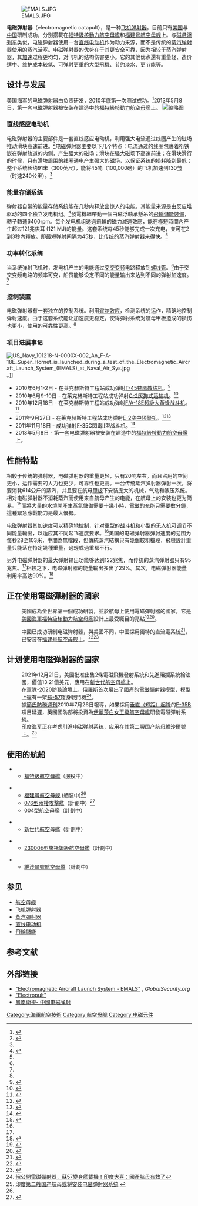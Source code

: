{{noteTA
|G1=Aviation
|G2=Military
|T=zh-hans:电磁弹射器;zh-hk:電磁彈射器;zh-tw:電磁彈射器;
|1=zh-hant:磁浮列車;zh-hans:磁悬浮列车;
|2=zh-hant:線性馬達;zh-hans:直线电动机;
}}

[[File:EMALS.JPG|thumb]]

'''电磁弹射器'''（electromagnetic catapult），是一种[[飞机弹射器|飞机弹射器]]。目前只有[[美国|美国]]与[[中華人民共和國|中国]]研制成功，分別搭載在[[福特級核動力航空母艦|福特級核動力航空母艦]]和[[福建号航空母舰|福建号航空母舰]]上。与[[磁悬浮列车|磁悬浮列车]]类似，电磁弹射器使用一台[[直线电动机|直线电动机]]作为动力来源，而不是传统的[[蒸汽弹射器|蒸汽弹射器]]使用的蒸汽活塞。电磁弹射器的优势在于其更安全可靠，因为相较于蒸汽弹射器，其[[加速|加速]]过程更均匀，对飞机的结构伤害更小。它的其他优点還有重量轻、造价适中、维护成本较低、可弹射更重的大型飛機、节约淡水、更节能等。

==设计与发展==
美国海军的电磁弹射器由{{le|通用原子公司|General Atomics}}负责研发，2010年底第一次测试成功。<ref name="aw_emals">{{cite web|url=http://www.aviationweek.com/aw/generic/story_generic.jsp?channel=dti&id=news/dti/2010/06/01/DT_06_01_2010_p42-228803.xml|date=7 June 2010|title=Carrier Launch System Passes Initial Tests|publisher=Aviation Week|accessdate=2020-09-15|archive-date=2012-09-28|archive-url=https://web.archive.org/web/20120928220000/http://www.aviationweek.com/Article.aspx?id=%2Farticle-xml%2FDT_06_01_2010_p42-228803.xml|dead-url=no}}</ref>2013年5月8日，第一套电磁弹射器被安装在建造中的[[福特級核動力航空母艦|福特級核動力航空母艦]]上。
[[File:Electromagnetic_Aircraft_Launch_System_development_infographic_from_June_2015.JPG|缩略图]]
===直线感应电动机===
电磁弹射器的主要部件是一套直线感应电动机，利用强大电流通过线圈产生的磁场推动滑块高速前进。<ref name=howitworks>{{cite news |first=Bill |last=Schweber |title=How It Works |url=http://www.edn.com/contents/images/207108.pdf |format=PDF |publisher=EDN Magazine |date=2002-04-11 |accessdate=2008-02-18 |deadurl=yes |archiveurl=https://web.archive.org/web/20110525021022/http://www.edn.com/contents/images/207108.pdf |archivedate=2011-05-25 }}</ref>电磁弹射器主要以下几个特点：电流通过的线圈包裹着衔铁嵌在弹射轨道的内侧，产生强大的磁场；滑块在强大磁场下高速前进；在滑块滑行的时候，只有滑块周围的线圈通电产生强大的磁场，以保证系统的损耗降到最低；整个系统长约91米（300英尺），能将45吨（100,000磅）的飞机加速到130[[節_(單位)|节]]（时速240公里）。<ref name=howitworks/>

===能量存储系统===
弹射器自带的能量存储系统能在几秒内释放出惊人的电能。其能量来源是由反应堆驱动的四个独立发电机组。<ref name=EMALS>{{cite news |author=Doyle, Samuel, Conway, and Klimowski |title=Electromagnetic Aircraft Launch System - EMALS |url=http://www.navair.navy.mil/lakehurst/nlweb/ieeerevc.pdf |format=PDF |date=1994-04-15 |accessdate=2009-01-14 |archive-date=2004-10-25 |archive-url=https://web.archive.org/web/20041025233620/http://www.lakehurst.navy.mil/nlweb/ieeerevc.pdf |dead-url=no }}</ref>發電機組帶動一個由磁浮軸承懸吊的[[飞轮储能|飛輪儲能裝備]]，轉子轉速6400rpm。每个发电机组透過飛輪的磁力減速效應，能在極短時間內产生超过121兆焦耳 (121 MJ)的能量。这套系统每45秒能够完成一次充电，並可在2到3秒內釋放。即最短弹射间隔为45秒，比传统的蒸汽弹射器来得快。<ref name=howitworks/>

===功率转化系统===
当系统弹射飞机时，发电机产生的电能通过[[變頻器|交交变频]]电路释放到[[螺线管|螺线管]]。<ref name=howitworks/>由于交交变频电路的频率可变，船员能够设定不同的能量输出来达到不同的弹射加速度。<ref name=EMALS/>

===控制装置===
电磁弹射器有一套独立的控制系统。利用[[霍尔效应|霍尔效应]]，检测系统的运作，精确地控制弹射速度。由于这套系统能让加速度更稳定，使得弹射系统对航母甲板造成的损伤也更小，使用的可靠性更高。<ref name=howitworks/>

===项目进展事记===
[[File:US_Navy_101218-N-0000X-002_An_F-A-18E_Super_Hornet_is_launched_during_a_test_of_the_Electromagnetic_Aircraft_Launch_System_(EMALS)_at_Naval_Air_Sys.jpg|thumb]]。]]

* 2010年6月1-2日 - 在莱克赫斯特{{Link-en|美利堅合眾國海軍航空兵|Commander, Naval Air Forces|海軍航空兵}}工程站成功弹射[[T-45苍鹰教练机|T-45苍鹰教练机]]。<ref>{{Cite web |url=http://www.navair.navy.mil/index.cfm?fuseaction=home.NAVAIRNewsStory&id=4620 |title=EMALS launches first Goshawk |accessdate=2013-06-10 |archive-date=2011-12-23 |archive-url=https://web.archive.org/web/20111223154401/http://www.navair.navy.mil/index.cfm?fuseaction=home.NAVAIRNewsStory&id=4620 |dead-url=no }}</ref>
* 2010年6月9-10日 - 在莱克赫斯特{{Link-en|美利堅合眾國海軍航空兵|Commander, Naval Air Forces|海軍航空兵}}工程站成功弹射[[C-2灰狗式运输机|C-2灰狗式运输机]]。<ref>{{Cite web |url=http://www.navair.navy.mil/index.cfm?fuseaction=home.NAVAIRNewsStory&id=4623 |title=Photo release: EMALS successfully launches first Greyhound |accessdate=2013-06-10 |archive-date=2011-12-23 |archive-url=https://web.archive.org/web/20111223165134/http://www.navair.navy.mil/index.cfm?fuseaction=home.NAVAIRNewsStory&id=4623 |dead-url=no }}</ref> 
* 2010年12月18日 - 在莱克赫斯特{{Link-en|美利堅合眾國海軍航空兵|Commander, Naval Air Forces|海軍航空兵}}工程站成功弹射[[F/A-18E/F|F/A-18E超級大黃蜂战斗机]]。<ref>{{cite journal|date=March 2011|title=USN undertakes first EMALS Hornet launch|journal=Air Forces Monthly|publisher=Key Publishing|issue= 275|pages=page 18|issn=09557091|accessdate=15 April 2011}}</ref>
* 2011年9月27日 - 在莱克赫斯特{{Link-en|美利堅合眾國海軍航空兵|Commander, Naval Air Forces|海軍航空兵}}工程站成功弹射[[E-2空中预警机|E-2空中预警机]]。<ref>{{cite web | title= Navy's new electromagnetic catapult 'real smooth' | url= http://www.app.com/article/20110927/NJNEWS/309270121/Navy-s-new-electromagnetic-catapult-real-smooth- | work= | publisher= ''Newbury Park Press'' | date=  September 28, 2011 | accessdate=2011-10-04}}</ref><ref>{{cite web | title= New carrier launch system tested | url= http://www.upi.com/Business_News/Security-Industry/2011/10/03/New-carrier-launch-system-tested/UPI-13601317652464/ | work= Security Industry | publisher= UPI | date= October 3, 2011 | accessdate= 2011-10-04 | archive-date= 2011-10-04 | archive-url= https://web.archive.org/web/20111004172633/http://www.upi.com/Business_News/Security-Industry/2011/10/03/New-carrier-launch-system-tested/UPI-13601317652464/ | dead-url= no }}</ref>
* 2011年11月18日 - 成功弹射[[F-35|F-35C閃電II型战斗机]]。<ref>{{cite web |url=http://defensetech.org/2011/11/28/video-f-35c-launches-from-emals/#more-15498 |title=F-35C launches from emals |access-date=2013-06-10 |archive-url=https://web.archive.org/web/20131203125232/http://defensetech.org/2011/11/28/video-f-35c-launches-from-emals/#more-15498 |archive-date=2013-12-03 |dead-url=yes }}</ref>
* 2013年5月8日 - 第一套电磁弹射器被安装在建造中的[[福特級核動力航空母艦|福特級核動力航空母艦]]上。

==性能特點==
相较于传统的弹射器，电磁弹射器的重量更轻，只有20吨左右。而且占用的空间更小，运作需要的人力也更少，可靠性也更高。一台传统蒸汽弹射器弹射一次，将要消耗614公斤的蒸汽，并且要在航母[[甲板|甲板]]下安装庞大的机械，气动和液压系统。相对电磁弹射器不消耗蒸汽而使用来自航母产生的电能，在航母上的安装也更为简易。<ref name=DefenseTech>{{cite web|url=http://defensetech.org/2007/04/05/emals-next-gen-catapult/|title=Defense Tech: EMALS: Next Gen Catapult|accessdate=2008-02-27|last=Lowe|first=Christian|archive-url=https://web.archive.org/web/20131203014706/http://defensetech.org/2007/04/05/emals-next-gen-catapult/|archive-date=2013-12-03|dead-url=yes}}</ref>而將大量的水燒開產生蒸氣儲備需要十幾小時，電磁的充能只需要數分鐘，這種緊急應戰能力是最大優勢。

电磁弹射器其加速度可以精确地控制，针对重型的[[战斗机|战斗机]]和小型的[[無人航空載具|无人机]]可调节不同能量輸出，以适应其不同起飞速度要求。<ref name=DefenseTech/>美国的电磁弹射器弹射速度的范围为每秒28至103米，中間為無檔段，但傳統蒸汽結構只有幾個較粗檔段，飛機設計重量只能落在特定幾種重量，過輕或過重都不行。

另外电磁弹射器的最大弹射输出功能够达到122兆焦，而传统的蒸汽弹射器只有95兆焦。<ref name=EMALS />相较之下，电磁弹射器的能量输出多出了29%。其次，电磁弹射器能量利用率高达90%。<ref name=howitworks>{{cite news |first=Bill |last=Schweber |title=How It Works |url=http://www.edn.com/contents/images/207108.pdf |format=PDF |publisher=EDN Magazine |date=2002-04-11 |accessdate=2008-02-18 |deadurl=yes |archiveurl=https://web.archive.org/web/20110525021022/http://www.edn.com/contents/images/207108.pdf |archivedate=2011-05-25 }}</ref>

==正在使用電磁彈射器的國家==

; {{USA}}
: 美國成為全世界第一個成功研製，並於航母上使用電磁彈射器的國家，它是[[美國海軍|美國海軍]][[福特級核動力航空母艦|福特級核動力航空母艦]]設計上最受矚目的亮點<ref>{{Cite web |url=http://www.aviationweek.com/aw/generic/story_generic.jsp?channel=dti&id=news%2Fdti%2F2010%2F06%2F01%2FDT_06_01_2010_p42-228803.xml |title=AVIATIONWEEK.COM Carrier Launch System Passes Initial Tests |accessdate=2020-09-15 |archive-date=2012-09-28 |archive-url=https://web.archive.org/web/20120928220000/http://www.aviationweek.com/Article.aspx?id=%2Farticle-xml%2FDT_06_01_2010_p42-228803.xml |dead-url=no }}</ref><ref>{{Cite web |url=http://www.cankaoxiaoxi.com/mil/20160923/1314163.shtml |title=簡氏:中國試飛改進型殲-15 或用於測試電磁彈射器 |accessdate=2016-12-01 |archive-date=2016-12-02 |archive-url=https://web.archive.org/web/20161202170104/http://www.cankaoxiaoxi.com/mil/20160923/1314163.shtml |dead-url=yes }}</ref>。

; {{CHN}}
: 中國已成功研制电磁弹射器，與美國不同，中國採用獨特的直流電系統<ref>{{Cite web |title=我国福建号航母的中压直流电磁弹射技术，优于美国的中压交流式|url=hhttps://www.163.com/dy/article/HA5KNRA505529X4O.html |dead-url=no }}</ref>，已安装在[[福建号航空母舰|福建号航空母舰]]上。<ref name="自动生成3">{{Cite web |url=https://www.navalnews.com/naval-news/2021/04/chinas-new-aircraft-carrier-is-in-same-league-as-us-navys-ford-class/ |title=China’s New Aircraft Carrier Is In Same League As US Navy’s Ford Class |accessdate=2021-04-24 |archive-date=2021-04-17 |archive-url=https://web.archive.org/web/20210417102008/https://www.navalnews.com/naval-news/2021/04/chinas-new-aircraft-carrier-is-in-same-league-as-us-navys-ford-class/ |dead-url=no }}</ref><ref name="自动生成7">{{Cite web |title=【國產航母】003型航母進入最後組裝進程 高清航拍照曝光 |url=https://www.hk01.com/即時中國/506044/國產航母-003型航母進入最後組裝進程-高清航拍照曝光 |accessdate=2021-03-30 |date=2020-08-03 |last=布藍 |work=香港01 |language=zh-HK |archive-date=2021-11-23 |archive-url=https://web.archive.org/web/20211123075142/https://www.hk01.com/%E5%8D%B3%E6%99%82%E4%B8%AD%E5%9C%8B/506044/%E5%9C%8B%E7%94%A2%E8%88%AA%E6%AF%8D-003%E5%9E%8B%E8%88%AA%E6%AF%8D%E9%80%B2%E5%85%A5%E6%9C%80%E5%BE%8C%E7%B5%84%E8%A3%9D%E9%80%B2%E7%A8%8B-%E9%AB%98%E6%B8%85%E8%88%AA%E6%8B%8D%E7%85%A7%E6%9B%9D%E5%85%89 |dead-url=no }}</ref>

==计划使用电磁弹射器的国家==
;{{FRA}}
:2021年12月21日，美國批准出售2條電磁飛機發射系統和先進阻攔系統給法國，價值13.21億美元，應用在[[新世代航空母艦|新世代航空母艦]]上。
;{{RUS}}
: 在軍隊-2020防務論壇上，俄羅斯首次展出了國產的電磁彈射器模型，模型上還有一架[[Su-57|蘇-57]]隱身戰鬥機<ref name="自动生成14">[https://daynews.co/news/2123136/ 俄公開電磁彈射器，蘇57變身艦載機！印度大喜：國產航母有救了]</ref>。
;{{UK}}
:據[[簡氏防務週刊|簡氏防務週刊]]2010年7月26日報導，如果採用[[垂直（短距）起降|垂直（短距）起降]]的[[F-35|F-35B]]項目延遲，英國國防部將投資為[[伊麗莎白女王級航空母艦|伊麗莎白女王級航空母艦]]研發電磁彈射系統。
;{{IND}}
:印度海军正在考虑引進电磁弹射系统，应用在其第二艘国产航母[[維沙爾號航空母艦|維沙爾號]]上。<ref>[http://mil.gmw.cn/2013-05/30/content_7805454.htm 印度第二艘国产航母或将安装电磁弹射器系统] {{webarchive|url=https://web.archive.org/web/20130728060301/http://mil.gmw.cn/2013-05/30/content_7805454.htm |date=2013-07-28 }}</ref>

==使用的航船==
*{{USA}}
**[[福特級航空母艦|福特級航空母艦]]（服役中）

*{{CHN}}
**[[福建号航空母舰|福建号航空母舰]] (舾装中)<ref name="自动生成7" />
**[[076型兩棲攻擊艦|076型兩棲攻擊艦]]（計劃中）<ref name="whispers">{{cite web |first=Rick |last=Joe |title=Whispers of 076, China's Drone Carrying Assault Carrier |url=https://thediplomat.com/2020/08/whispers-of-076-chinas-drone-carrying-assault-carrier/ |website=The Diplomat|date=21 August 2020 |access-date=3 January 2021}}</ref>
**[[004型航空母艦|004型航空母艦]]（計劃中）

*{{FRA}}
**[[新世代航空母艦|新世代航空母艦]]（計劃中）

*{{RUS}}
**[[23000E型施托姆級航空母艦|23000E型施托姆級航空母艦]]（計劃中）

*{{IND}}
**[[維沙爾號航空母艦|維沙爾號航空母艦]]（計劃中）

==参见==
* [[航空母舰|航空母舰]]
* [[飞机弹射器|飞机弹射器]]
* [[蒸汽彈射器|蒸汽彈射器]]
* [[直线电动机|直线电动机]]
* [[飛輪儲能|飛輪儲能]]

== 参考文献 ==
{{Reflist|30em}}

==外部链接==
{{Commons category|Electromagnetic Aircraft Launch System}}
*[http://www.globalsecurity.org/military/systems/ship/systems/emals.htm "Electromagnetic Aircraft Launch System - EMALS"] {{Wayback|url=http://www.globalsecurity.org/military/systems/ship/systems/emals.htm |date=20130121231239 }}, ''GlobalSecurity.org''
*[http://www.theengineer.co.uk/archive/october-1946-westinghouse-unveils-the-electropult/1017387.article "Electropult"] {{Wayback|url=http://www.theengineer.co.uk/archive/october-1946-westinghouse-unveils-the-electropult/1017387.article |date=20150907164018 }}
*[http://v.ifeng.com/news/opinion/201701/0116d03a-d309-40ed-b6dc-ec7729afaf69.shtml 鳳凰衛視- 中國电磁弹射] {{Wayback|url=http://v.ifeng.com/news/opinion/201701/0116d03a-d309-40ed-b6dc-ec7729afaf69.shtml |date=20170202064453 }}
[[Category:海軍航空技術|Category:海軍航空技術]]
[[Category:航空母舰|Category:航空母舰]]
[[Category:电磁元件|Category:电磁元件]]